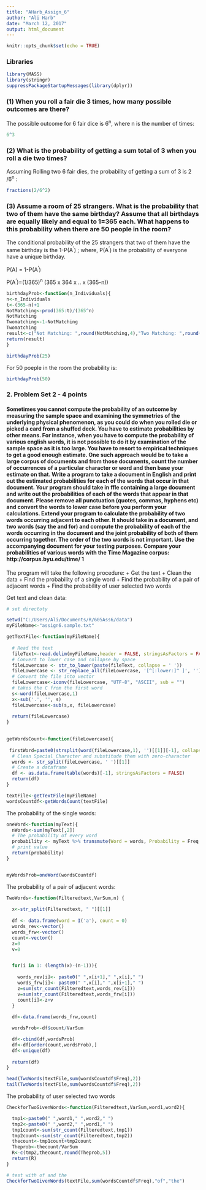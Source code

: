 ---
title: "AHarb_Assign_6"
author: "Ali Harb"
date: "March 12, 2017"
output: html_document
---

```{r setup, include=FALSE}
knitr::opts_chunk$set(echo = TRUE)
```

### Libraries

```{r}
library(MASS)
library(stringr)
suppressPackageStartupMessages(library(dplyr))
```


### (1) When you roll a fair die 3 times, how many possible outcomes are there?

The possible outcome for 6 fair dice is 6^n^, where n is the number of times:

```{r}
6^3
```

### (2) What is the probability of getting a sum total of 3 when you roll a die two times?

Assuming Rolling two 6 fair dies, the probability of getting a sum of 3 is 2 /6^n^ :

```{r}
fractions(2/6^2)
```

### (3) Assume a room of 25 strangers. What is the probability that two of them have the same birthday? Assume that all birthdays are equally likely and equal to 1=365 each. What happens to this probability when there are 50 people in the room?

The conditional probability of the 25 strangers that two of them have the same birthday is the 1-P(A^'^) ; where, P(A^'^) is the probability of everyone have a unique birthday. 

P(A) = 1-P(A^'^) 

P(A^'^)=(1/365)^n^ (365 x 364 x .. x (365-n))

```{r}
birthdayProb<-function(n_Individuals){
n<-n_Individuals
t<-(365-n)+1
NotMatching<-prod(365:t)/(365^n)
NotMatching
Twomatching<-1-NotMatching
Twomatching
result<-c("Not Matching: ",round(NotMatching,4),"Two Matching: ",round(Twomatching,4) )
return(result)
}

birthdayProb(25)
```


For 50 poeple in the room the probability is:
```{r}
birthdayProb(50)
```

### 2. Problem Set 2 - 4 points

#### Sometimes you cannot compute the probability of an outcome by measuring the sample space and examining the symmetries of the underlying physical phenomenon, as you could do when you rolled die or picked a card from a shuffed deck. You have to estimate probabilities by other means. For instance, when you have to compute the probability of various english words, it is not possible to do it by examination of the sample space as it is too large. You have to resort to empirical techniques to get a good enough estimate. One such approach would be to take a large corpus of documents and from those documents, count the number of occurrences of a particular character or word and then base your estimate on that. Write a program to take a document in English and print out the estimated probabilities for each of the words that occur in that document. Your program should take in ffle containing a large document and write out the probabilities of each of the words that appear in that document. Please remove all punctuation (quotes, commas, hyphens etc) and convert the words to lower case before you perform your calculations. Extend your program to calculate the probability of two words occurring adjacent to each other. It should take in a document, and two words (say the and for) and compute the probability of each of the words occurring in the document and the joint probability of both of them occurring together. The order of the two words is not important. Use the accompanying document for your testing purposes. Compare your probabilities of various words with the Time Magazine corpus: http://corpus.byu.edu/time/ 1


The program will take the following procedure:
+ Get the text
+ Clean the data
+ Find the probability of a single word
+ Find the probability of a pair of adjacent words
+ Find the probability of user selected two words

Get text and clean data:

```{r}
# set directoty 

setwd("C:/Users/Ali/Documents/R/605Ass6/data")
myFileName<-"assign6.sample.txt"

getTextFile<-function(myFileName){
  
  # Read the text
  fileText<-read.delim(myFileName,header = FALSE, stringsAsFactors = FALSE)
  # Convert to lower case and collapse by space
  fileLowercase <- str_to_lower(paste(fileText, collapse = ' '))
  fileLowercase <- str_replace_all(fileLowercase, '[^[:lower:]^ ]', '')
  # Convert the file into vector
  fileLowercase<-iconv(fileLowercase, "UTF-8", "ASCII", sub = "")
  # takes the C from the first word
  s<-word(fileLowercase,1)
  x<-sub('.', '', s)
  fileLowercase<-sub(s,x, fileLowercase)
  
  return(fileLowercase)
}

     
getWordsCount<-function(fileLowercase){
  
 firstWord=paste0(strsplit(word(fileLowercase,1), '')[[1]][-1], collapse = '')
  # Clean Special Character and substitude them with zero-character
  words <- str_split(fileLowercase, ' ')[[1]]
  # Create a dataframe
  df <- as.data.frame(table(words)[-1], stringsAsFactors = FALSE)
  return(df)
}

textFile<-getTextFile(myFileName)
wordsCountdf<-getWordsCount(textFile)
```

The probability of the single words:

```{r}

oneWord<-function(myText){
  nWords<-sum(myText[,2])
  # The probability of every word
  probability <- myText %>% transmute(Word = words, Probability = Freq / nWords)
  # print value
  return(probability)
}


myWordsProb=oneWord(wordsCountdf)

```


The probability of a pair of adjacent words:

```{r}
TwoWords<-function(Filteredtext,VarSum,n) { 
  
  x<-str_split(Filteredtext, " ")[[1]]
  
  df <- data.frame(word = I('a'), count = 0)
  words_rev<-vector()
  words_frw<-vector()
  count<-vector()
  z=0
  v=0


  for(i in 1: (length(x)-(n-1))){
    
    words_rev[i]<- paste0(" ",x[i+1]," ",x[i]," ")
    words_frw[i]<- paste0(" ",x[i]," ",x[i+1]," ")
    z=sum(str_count(Filteredtext,words_rev[i]))
    v=sum(str_count(Filteredtext,words_frw[i]))
    count[i]<-z+v
  }
  
  df<-data.frame(words_frw,count)

  wordsProb<-df$count/VarSum

  df<-cbind(df,wordsProb)
  df<-df[order(count,wordsProb),]
  df<-unique(df)
  
  return(df)
}

head(TwoWords(textFile,sum(wordsCountdf$Freq),2))
tail(TwoWords(textFile,sum(wordsCountdf$Freq),2))
```


The probability of user selected two words

```{r}
CheckforTwoGivenWords<-function(Filteredtext,VarSum,word1,word2){

  tmp1<-paste0(" ",word1," ",word2," ")
  tmp2<-paste0(" ",word2," ",word1," ")
  tmp1count<-sum(str_count(Filteredtext,tmp1))
  tmp2count<-sum(str_count(Filteredtext,tmp2))
  thecount<-tmp1count+tmp2count
  Theprob<-thecount/VarSum
  R<-c(tmp2,thecount,round(Theprob,5))
  return(R)
}

# test with of and the
CheckforTwoGivenWords(textFile,sum(wordsCountdf$Freq),"of","the")

```

